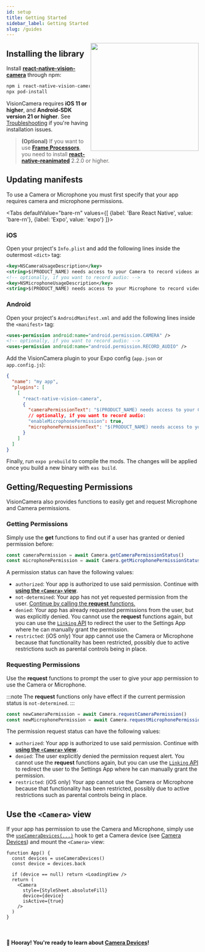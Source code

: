 ```yaml
---
id: setup
title: Getting Started
sidebar_label: Getting Started
slug: /guides
---
```



<div>
  <img align="right" width="283" src={useBaseUrl("img/example_intro.png")} />
</div>

## Installing the library

Install [**react-native-vision-camera**](https://www.npmjs.com/package/react-native-vision-camera) through npm:

```bash
npm i react-native-vision-camera
npx pod-install
```

VisionCamera requires **iOS 11 or higher**, and **Android-SDK version 21 or higher**. See [Troubleshooting](/docs/guides/troubleshooting) if you're having installation issues.

> **(Optional)** If you want to use [**Frame Processors**](/docs/guides/frame-processors), you need to install [**react-native-reanimated**](https://github.com/software-mansion/react-native-reanimated) 2.2.0 or higher.

## Updating manifests

To use a Camera or Microphone you must first specify that your app requires camera and microphone permissions.

<Tabs
  defaultValue="bare-rn"
  values={[
    {label: 'Bare React Native', value: 'bare-rn'},
    {label: 'Expo', value: 'expo'}
  ]}>
<TabItem value="bare-rn">

### iOS

Open your project's `Info.plist` and add the following lines inside the outermost `<dict>` tag:

```xml
<key>NSCameraUsageDescription</key>
<string>$(PRODUCT_NAME) needs access to your Camera to record videos and capture photos.</string>
<!-- optionally, if you want to record audio: -->
<key>NSMicrophoneUsageDescription</key>
<string>$(PRODUCT_NAME) needs access to your Microphone to record videos with audio.</string>
```

### Android

Open your project's `AndroidManifest.xml` and add the following lines inside the `<manifest>` tag:

```xml
<uses-permission android:name="android.permission.CAMERA" />
<!-- optionally, if you want to record audio: -->
<uses-permission android:name="android.permission.RECORD_AUDIO" />
```

</TabItem>
<TabItem value="expo">

Add the VisionCamera plugin to your Expo config (`app.json` or `app.config.js`):

```json
{
  "name": "my app",
  "plugins": [
    [
      "react-native-vision-camera",
      {
        "cameraPermissionText": "$(PRODUCT_NAME) needs access to your Camera to record videos and capture photos.",
        // optionally, if you want to record audio:
        "enableMicrophonePermission": true,
        "microphonePermissionText": "$(PRODUCT_NAME) needs access to your Microphone to record videos with audio."
      }
    ]
  ]
}
```

Finally, run `expo prebuild` to compile the mods. The changes will be applied once you build a new binary with `eas build`.

</TabItem>
</Tabs>

## Getting/Requesting Permissions

VisionCamera also provides functions to easily get and request Microphone and Camera permissions.

### Getting Permissions

Simply use the **get** functions to find out if a user has granted or denied permission before:

```ts
const cameraPermission = await Camera.getCameraPermissionStatus()
const microphonePermission = await Camera.getMicrophonePermissionStatus()
```

A permission status can have the following values:

* `authorized`: Your app is authorized to use said permission. Continue with [**using the `<Camera>` view**](#use-the-camera-view).
* `not-determined`: Your app has not yet requested permission from the user. [Continue by calling the **request** functions.](#requesting-permissions)
* `denied`: Your app has already requested permissions from the user, but was explicitly denied. You cannot use the **request** functions again, but you can use the [`Linking` API](https://reactnative.dev/docs/linking#opensettings) to redirect the user to the Settings App where he can manually grant the permission.
* `restricted`: (iOS only) Your app cannot use the Camera or Microphone because that functionality has been restricted, possibly due to active restrictions such as parental controls being in place.

### Requesting Permissions

Use the **request** functions to prompt the user to give your app permission to use the Camera or Microphone.

:::note
The **request** functions only have effect if the current permission status is `not-determined`.
:::

```ts
const newCameraPermission = await Camera.requestCameraPermission()
const newMicrophonePermission = await Camera.requestMicrophonePermission()
```

The permission request status can have the following values:

* `authorized`: Your app is authorized to use said permission. Continue with [**using the `<Camera>` view**](#use-the-camera-view).
* `denied`: The user explicitly denied the permission request alert. You cannot use the **request** functions again, but you can use the [`Linking` API](https://reactnative.dev/docs/linking#opensettings) to redirect the user to the Settings App where he can manually grant the permission.
* `restricted`: (iOS only) Your app cannot use the Camera or Microphone because that functionality has been restricted, possibly due to active restrictions such as parental controls being in place.

## Use the `<Camera>` view

If your app has permission to use the Camera and Microphone, simply use the [`useCameraDevices(...)`](/docs/api/modules/hooks_usecameradevices) hook to get a Camera device (see [Camera Devices](/docs/guides/devices)) and mount the `<Camera>` view:

```tsx
function App() {
  const devices = useCameraDevices()
  const device = devices.back

  if (device == null) return <LoadingView />
  return (
    <Camera
      style={StyleSheet.absoluteFill}
      device={device}
      isActive={true}
    />
  )
}
```

<br />

#### 🎉 Hooray! You're ready to learn about [Camera Devices](/docs/guides/devices)!
